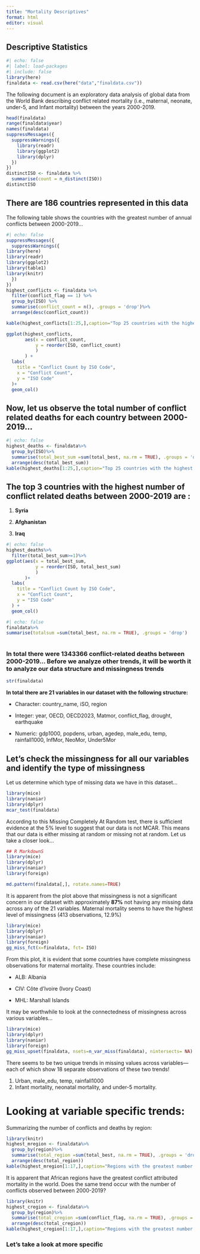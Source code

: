 ```yaml
---
title: "Mortality Descriptives"
format: html
editor: visual
---
```


## Descriptive Statistics 

```r
#| echo: false
#| label: load-packages
#| include: false
library(here)
finaldata <- read.csv(here("data","finaldata.csv"))
```

The following document is an exploratory data analysis of global data from the World Bank describing conflict related mortality (i.e., maternal, neonate, under-5, and Infant mortality) between the years 2000-2019.

```r
head(finaldata)
range(finaldata$year)
names(finaldata)
suppressMessages({
  suppressWarnings({
    library(readr)
    library(ggplot2)
    library(dplyr)
  })
})
distinctISO <- finaldata %>%
  summarise(count = n_distinct(ISO))
distinctISO
```

## There are 186 countries represented in this data

The following table shows the countries with the greatest number of annual conflicts between 2000-2019...

```r
#| echo: false
suppressMessages({
  suppressWarnings({
library(here)
library(readr)
library(ggplot2)
library(table1)
library(knitr)
  })
})
highest_conflicts <- finaldata %>%
  filter(conflict_flag == 1) %>% 
  group_by(ISO) %>%         
  summarise(conflict_count = n(), .groups = 'drop')%>%
  arrange(desc(conflict_count))

kable(highest_conflicts[1:25,],caption="Top 25 countries with the highest number of conflicts")

ggplot(highest_conflicts,
       aes(x = conflict_count,
           y = reorder(ISO, conflict_count)
           )
       ) +
  labs(
    title = "Conflict Count by ISO Code",
    x = "Conflict Count",                      
    y = "ISO Code"                              
  )+
  geom_col()
```

## Now, let us observe the total number of conflict related deaths for each country between 2000-2019...

```r
#| echo: false
highest_deaths <- finaldata%>%
  group_by(ISO)%>%
  summarise(total_best_sum =sum(total_best, na.rm = TRUE), .groups = 'drop')%>%
  arrange(desc(total_best_sum))
kable(highest_deaths[1:25,],caption="Top 25 countries with the highest number of conflict related deaths")

```

## The top 3 countries with the highest number of conflict related deaths between 2000-2019 are :

1.  **Syria**

2.  **Afghanistan**

3.  **Iraq**

```r
#| echo: false
highest_deaths%>%
  filter(total_best_sum>=1)%>%
ggplot(aes(x = total_best_sum,
           y = reorder(ISO, total_best_sum)
           )
       )+
  labs(
    title = "Conflict Count by ISO Code",
    x = "Conflict Count",                      
    y = "ISO Code"                              
  ) +
  geom_col()
```

```r
#| echo: false
finaldata%>%
summarise(totalsum =sum(total_best, na.rm = TRUE), .groups = 'drop')
  
```

### In total there were 1343366 conflict-related deaths between 2000-2019... Before we analyze other trends, it will be worth it to analyze our data structure and missingness trends

```r
str(finaldata)
```

**In total there are 21 variables in our dataset with the following structure:**

-   Character: country_name, iSO, region

-   Integer: year, OECD, OECD2023, Matmor, conflict_flag, drought, earthquake

-   Numeric: gdp1000, popdens, urban, agedep, male_edu, temp, rainfall1000, InfMor, NeoMor, Under5Mor

## Let's check the missingness for all our variables and identify the type of missingness

Let us determine which type of missing data we have in this dataset...

```r
library(mice)
library(naniar)
library(dplyr)
mcar_test(finaldata)
```

According to this Missing Completely At Random test, there is sufficient evidence at the 5% level to suggest that our data is not MCAR. This means that our data is either missing at random or missing not at random. Let us take a closer look...

```r

## R MarkdownS
library(mice)
library(dplyr)
library(naniar)
library(foreign)

md.pattern(finaldata[,], rotate.names=TRUE)
```

It is apparent from the plot above that missingness is not a significant concern in our dataset with approximately **87%** not having any missing data across any of the 21 variables. Maternal mortality seems to have the highest level of missingness (413 observations, 12.9%)

```r
library(mice)
library(dplyr)
library(naniar)
library(foreign)
gg_miss_fct(x=finaldata, fct= ISO)
```

From this plot, it is evident that some countries have complete missingness observations for maternal mortality. These countries include:

-   ALB: Albania

-   CIV: Côte d'Ivoire (Ivory Coast)

-   MHL: Marshall Islands

It may be worthwhile to look at the connectedness of missingness across various variables...

```r
library(mice)
library(dplyr)
library(naniar)
library(foreign)
gg_miss_upset(finaldata, nsets=n_var_miss(finaldata), nintersects= NA)
```

There seems to be two unique trends in missing values across variables— each of which show 18 separate observations of these two trends!

1.  Urban, male_edu, temp, rainfall1000
2.  Infant mortality, neonatal mortality, and under-5 mortality.

# Looking at variable specific trends:

Summarizing the number of conflicts and deaths by region:

```r
library(knitr)
highest_mregion <- finaldata%>%
  group_by(region)%>%
  summarise(total_region =sum(total_best, na.rm = TRUE), .groups = 'drop')%>%
  arrange(desc(total_region))
kable(highest_mregion[1:17,],caption="Regions with the greatest number of conflict related deaths")

```

It is apparent that African regions have the greatest conflict attributed mortality in the world. Does the same trend occur with the number of conflicts observed between 2000-2019?

```r
library(knitr)
highest_cregion <- finaldata%>%
  group_by(region)%>%
  summarise(total_cregion =sum(conflict_flag, na.rm = TRUE), .groups = 'drop')%>%
  arrange(desc(total_cregion))
kable(highest_cregion[1:17,],caption="Regions with the greatest number of conflicts in the world")

```

### Let's take a look at more specific 
